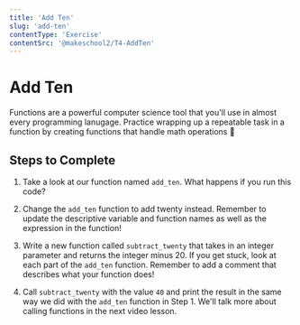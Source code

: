 ```yaml
---
title: 'Add Ten'
slug: 'add-ten'
contentType: 'Exercise'
contentSrc: '@makeschool2/T4-AddTen'
---
```


# Add Ten

Functions are a powerful computer science tool that you'll use in almost every programming lanugage. Practice wrapping up a repeatable task in a function by creating functions that handle math operations :1234:

## Steps to Complete

1. Take a look at our function named `add_ten`. What happens if you run this code?

2. Change the `add_ten` function to add twenty instead. Remember to update the descriptive variable and function names as well as the expression in the function!

3. Write a new function called `subtract_twenty` that takes in an integer parameter and returns the integer minus 20. If you get stuck, look at each part of the `add_ten` function. Remember to add a comment that describes what your function does!

4. Call `subtract_twenty` with the value `40` and print the result in the same way we did with the `add_ten` function in Step 1. We'll talk more about calling functions in the next video lesson.